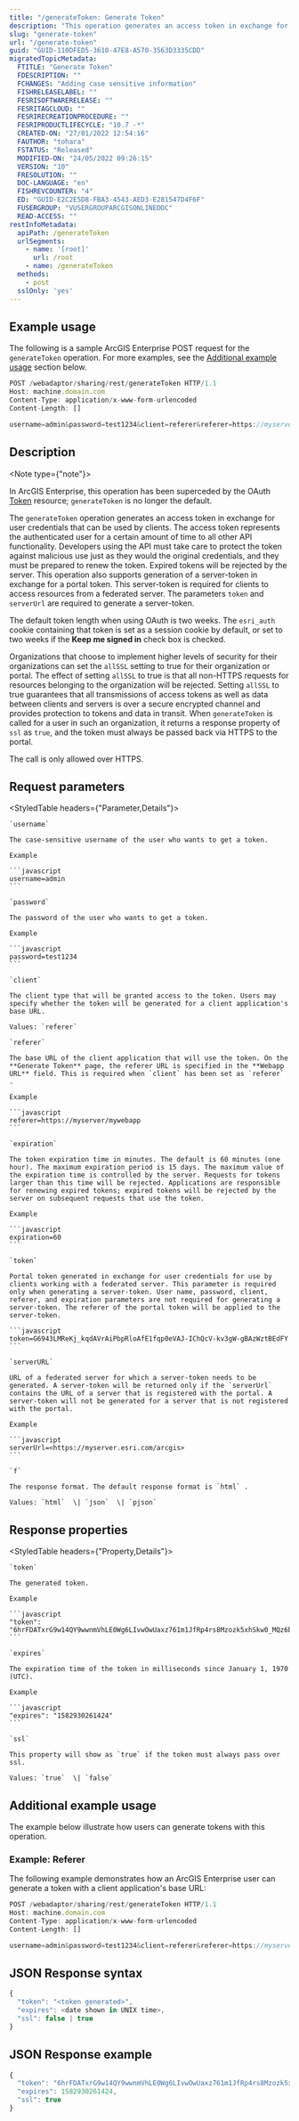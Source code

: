 ```yaml
---
title: "/generateToken: Generate Token"
description: "This operation generates an access token in exchange for user credentials that can be used by clients when working with the Sharing API."
slug: "generate-token"
url: "/generate-token"
guid: "GUID-110DFED5-3610-47E8-A570-3563D3335CDD"
migratedTopicMetadata:
  FTITLE: "Generate Token"
  FDESCRIPTION: ""
  FCHANGES: "Adding case sensitive information"
  FISHRELEASELABEL: ""
  FESRISOFTWARERELEASE: ""
  FESRITAGCLOUD: ""
  FESRIRECREATIONPROCEDURE: ""
  FESRIPRODUCTLIFECYCLE: "10.7 -*"
  CREATED-ON: "27/01/2022 12:54:16"
  FAUTHOR: "tohara"
  FSTATUS: "Released"
  MODIFIED-ON: "24/05/2022 09:26:15"
  VERSION: "10"
  FRESOLUTION: ""
  DOC-LANGUAGE: "en"
  FISHREVCOUNTER: "4"
  ED: "GUID-E2C2E5D8-FBA3-4543-AED3-E281547D4F6F"
  FUSERGROUP: "VUSERGROUPARCGISONLINEDOC"
  READ-ACCESS: ""
restInfoMetadata:
  apiPath: /generateToken
  urlSegments:
    - name: '[root]'
      url: /root
    - name: /generateToken
  methods:
    - post
  sslOnly: 'yes'
---
```


## Example usage

The following is a sample ArcGIS Enterprise POST request for the `generateToken` operation. For more examples, see the [Additional example usage](/generate-token#additional-example-usage) section below.

```javascript
POST /webadaptor/sharing/rest/generateToken HTTP/1.1
Host: machine.domain.com
Content-Type: application/x-www-form-urlencoded
Content-Length: []

username=admin&password=test1234&client=referer&referer=https://myserver/mywebapp&expiration=60&f=pjson
```

## Description

<Note type={"note"}>

In ArcGIS Enterprise, this operation has been superceded by the OAuth [Token](/token) resource; `generateToken` is no longer the default.

The `generateToken` operation generates an access token in exchange for user credentials that can be used by clients. The access token represents the authenticated user for a certain amount of time to all other API functionality. Developers using the API must take care to protect the token against malicious use just as they would the original credentials, and they must be prepared to renew the token. Expired tokens will be rejected by the server. This operation also supports generation of a server-token in exchange for a portal token. This server-token is required for clients to access resources from a federated server. The parameters `token` and `serverUrl` are required to generate a server-token.

The default token length when using OAuth is two weeks. The `esri_auth` cookie containing that token is set as a session cookie by default, or set to two weeks if the **Keep me signed in** check box is checked.

</Note>

Organizations that choose to implement higher levels of security for their organizations can set the `allSSL` setting to true for their organization or portal. The effect of setting `allSSL` to true is that all non-HTTPS requests for resources belonging to the organization will be rejected. Setting `allSSL` to true guarantees that all transmissions of access tokens as well as data between clients and servers is over a secure encrypted channel and provides protection to tokens and data in transit. When `generateToken` is called for a user in such an organization, it returns a response property of `ssl` as `true`, and the token must always be passed back via HTTPS to the portal.

The call is only allowed over HTTPS.

## Request parameters

<StyledTable headers={"Parameter,Details"}>
<StyledTableRow>
  <StyledTableCell cellStyle="markdown">

    `username` 

  </StyledTableCell>
  <StyledTableCell cellStyle="markdown">

    The case-sensitive username of the user who wants to get a token.

    Example

    ```javascript
    username=admin
    ``` 

  </StyledTableCell>
</StyledTableRow>
<StyledTableRow>
  <StyledTableCell cellStyle="markdown">

    `password` 

  </StyledTableCell>
  <StyledTableCell cellStyle="markdown">

    The password of the user who wants to get a token.

    Example

    ```javascript
    password=test1234
    ``` 

  </StyledTableCell>
</StyledTableRow>
<StyledTableRow>
  <StyledTableCell cellStyle="markdown">

    `client` 

  </StyledTableCell>
  <StyledTableCell cellStyle="markdown">

    The client type that will be granted access to the token. Users may specify whether the token will be generated for a client application's base URL.

    Values: `referer` 

  </StyledTableCell>
</StyledTableRow>
<StyledTableRow>
  <StyledTableCell cellStyle="markdown">

    `referer` 

  </StyledTableCell>
  <StyledTableCell cellStyle="markdown">

    The base URL of the client application that will use the token. On the **Generate Token** page, the referer URL is specified in the **Webapp URL** field. This is required when `client` has been set as `referer` .

    Example

    ```javascript
    referer=https://myserver/mywebapp
    ``` 

  </StyledTableCell>
</StyledTableRow>
<StyledTableRow>
  <StyledTableCell cellStyle="markdown">

    `expiration` 

  </StyledTableCell>
  <StyledTableCell cellStyle="markdown">

    The token expiration time in minutes. The default is 60 minutes (one hour). The maximum expiration period is 15 days. The maximum value of the expiration time is controlled by the server. Requests for tokens larger than this time will be rejected. Applications are responsible for renewing expired tokens; expired tokens will be rejected by the server on subsequent requests that use the token. 

    Example

    ```javascript
    expiration=60
    ``` 

  </StyledTableCell>
</StyledTableRow>
<StyledTableRow>
  <StyledTableCell cellStyle="markdown">

    `token` 

  </StyledTableCell>
  <StyledTableCell cellStyle="markdown">

    Portal token generated in exchange for user credentials for use by clients working with a federated server. This parameter is required only when generating a server-token. User name, password, client, referer, and expiration parameters are not required for generating a server-token. The referer of the portal token will be applied to the server-token.

    ```javascript
    token=G6943LMReKj_kqdAVrAiPbpRloAfE1fqp0eVAJ-IChQcV-kv3gW-gBAzWztBEdFY
    ``` 

  </StyledTableCell>
</StyledTableRow>
<StyledTableRow>
  <StyledTableCell cellStyle="markdown">

    `serverURL` 

  </StyledTableCell>
  <StyledTableCell cellStyle="markdown">

    URL of a federated server for which a server-token needs to be generated. A server-token will be returned only if the `serverUrl` contains the URL of a server that is registered with the portal. A server-token will not be generated for a server that is not registered with the portal.

    Example

    ```javascript
    serverUrl=<https://myserver.esri.com/arcgis>
    ```

  </StyledTableCell>
</StyledTableRow>
<StyledTableRow>
  <StyledTableCell cellStyle="markdown">

    `f` 

  </StyledTableCell>
  <StyledTableCell cellStyle="markdown">

    The response format. The default response format is `html` .

    Values: `html`  \| `json`  \| `pjson` 

  </StyledTableCell>
</StyledTableRow>
</StyledTable>

## Response properties

<StyledTable headers={"Property,Details"}>
<StyledTableRow>
  <StyledTableCell cellStyle="markdown">

    `token` 

  </StyledTableCell>
  <StyledTableCell cellStyle="markdown">

    The generated token.

    Example

    ```javascript
    "token": "6hrFDATxrG9w14QY9wwnmVhLE0Wg6LIvwOwUaxz761m1JfRp4rs8Mzozk5xhSkw0_MQz6bpcJnrFUDwp5lPPFC157dHxbkKlDiQ9XY3ZIP8zAGCsS8ruN2uKjIaIargX"
    ```
 
  </StyledTableCell>
</StyledTableRow>
<StyledTableRow>
  <StyledTableCell cellStyle="markdown">

    `expires` 

  </StyledTableCell>
  <StyledTableCell cellStyle="markdown">

    The expiration time of the token in milliseconds since January 1, 1970 (UTC).

    Example

    ```javascript
    "expires": "1582930261424"
    ```

  </StyledTableCell>
</StyledTableRow>
<StyledTableRow>
  <StyledTableCell cellStyle="markdown">

    `ssl` 

  </StyledTableCell>
  <StyledTableCell cellStyle="markdown">

    This property will show as `true` if the token must always pass over ssl.

    Values: `true`  \| `false` 

  </StyledTableCell>
</StyledTableRow>
</StyledTable>

## Additional example usage

The example below illustrate how users can generate tokens with this operation.

### Example: Referer

The following example demonstrates how an ArcGIS Enterprise user can generate a token with a client application's base URL:

```javascript
POST /webadaptor/sharing/rest/generateToken HTTP/1.1
Host: machine.domain.com
Content-Type: application/x-www-form-urlencoded
Content-Length: []

username=admin&password=test1234&client=referer&referer=https://myserver/mywebapp&expiration=60&f=json
```

## JSON Response syntax

```javascript
{
  "token": "<token generated>",
  "expires": <date shown in UNIX time>,
  "ssl": false | true
}
``` 

## JSON Response example

```javascript
{
  "token": "6hrFDATxrG9w14QY9wwnmVhLE0Wg6LIvwOwUaxz761m1JfRp4rs8Mzozk5xhSkw0_MQz6bpcJnrFUDwp5lPPFC157dHxbkKlDiQ9XY3ZIP8zAGCsS8ruN2uKjIaIargX",
  "expires": 1582930261424,
  "ssl": true
}
```

 
